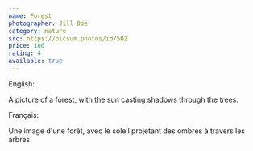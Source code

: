 ```yaml
---
name: Forest
photographer: Jill Doe
category: nature
src: https://picsum.photos/id/502
price: 100
rating: 4
available: true
---
```

English:

A picture of a forest, with the sun casting shadows through the trees.

Français:

Une image d'une forêt, avec le soleil projetant des ombres à travers les arbres.